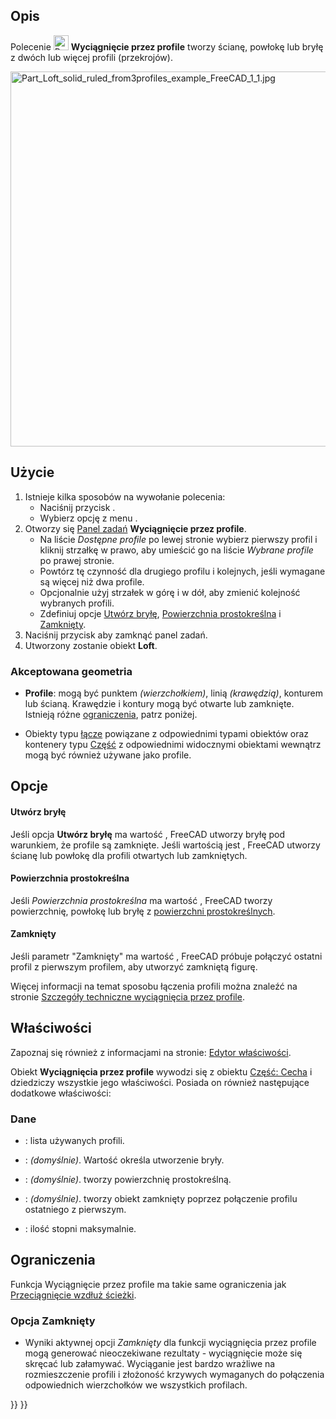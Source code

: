 <languages/>

{{Docnav/pl
|[[Part_RuledSurface/pl|Utwórz powierzchnię prostokreślną]]
|[[Part_Sweep/pl|Wyciągnięcie po ścieżce]]
|[[Part_Workbench/pl|środowisko pracy Część]]
|IconL=Part_RuledSurface.svg
|IconR=Part_Sweep.svg
|IconC=Workbench_Part.svg
}}

{{GuiCommand/pl
|Name=Part Loft
|Name/pl=Part: Wyciągnij po profilach
|MenuLocation=Część → Wyciągnięcie po profilach...
|Workbenches=[[Part_Workbench/pl|środowisko pracy Część]]
|Version=0.13
|SeeAlso=[[Part_Sweep/pl|Wyciągnięcie po ścieżce]]
}}

<span id="Description"></span>
==Opis==

Polecenie [[Image:Part_Loft.svg|24px]] '''Wyciągnięcie przez profile''' tworzy ścianę, powłokę lub bryłę z dwóch lub więcej profili (przekrojów).

[[File:Part_Loft_solid_ruled_from3profiles_example_FreeCAD_1_1.jpg|600px]]
{{Caption|Obiekt wyciągnięcia przez profile z trzech profili, które są dwoma [[Part_Circle/pl|okręgami]] i jedną [[Part_Ellipse/pl|elipsą]]. Parametry to: Utwórz bryłę "Zaznaczone" i Powierzchnia prostokreślna "Zaznaczone".}}

<span id="Usage"></span>
==Użycie==

# Istnieje kilka sposobów na wywołanie polecenia:
#* Naciśnij przycisk {{Button|[[Image:Part_Loft.svg|16px]] [[Part_Loft/pl|Wyciągnięcie przez profile ...]]}}.
#* Wybierz opcję z menu {{MenuCommand|Część → [[Image:Part_Loft.svg|16px]] Wyciągnięcie przez profile ...}}.
# Otworzy się [[Task_panel/pl|Panel zadań]] '''Wyciągnięcie przez profile'''.
#* Na liście ''Dostępne profile'' po lewej stronie wybierz pierwszy profil i kliknij strzałkę w prawo, aby umieścić go na liście ''Wybrane profile'' po prawej stronie.
#* Powtórz tę czynność dla drugiego profilu i kolejnych, jeśli wymagane są więcej niż dwa profile.
#* Opcjonalnie użyj strzałek w górę i w dół, aby zmienić kolejność wybranych profili.
#* Zdefiniuj opcje [[#Dane|Utwórz bryłę]], [[#Dane|Powierzchnia prostokreślna]] i [[#Dane|Zamknięty]].
# Naciśnij przycisk {{Button|OK}} aby zamknąć panel zadań.
# Utworzony zostanie obiekt '''Loft'''.

<span id="Accepted_geometry"></span>
===Akceptowana geometria===

* '''Profile''': mogą być punktem ''(wierzchołkiem)'', linią ''(krawędzią)'', konturem lub ścianą. Krawędzie i kontury mogą być otwarte lub zamknięte. Istnieją różne [[#Ograniczenia|ograniczenia]], patrz poniżej.

* Obiekty typu [[App_Link/pl|łącze]] powiązane z odpowiednimi typami obiektów oraz kontenery typu [[App_Part/pl|Część]] z odpowiednimi widocznymi obiektami wewnątrz mogą być również używane jako profile. {{Version/pl|0.20}}

<span id="Options"></span>
==Opcje==

<span id="Create_solid"></span>
====Utwórz bryłę====

Jeśli opcja '''Utwórz bryłę''' ma wartość {{True/pl}}, FreeCAD utworzy bryłę pod warunkiem, że profile są zamknięte. Jeśli wartością jest {{False/pl}}, FreeCAD utworzy ścianę lub powłokę dla profili otwartych lub zamkniętych.

<span id="Ruled_surface"></span>
====Powierzchnia prostokreślna====

Jeśli ''Powierzchnia prostokreślna'' ma wartość {{true/pl}}, FreeCAD tworzy powierzchnię, powłokę lub bryłę z [http://en.wikipedia.org/wiki/Ruled_surface powierzchni prostokreślnych].

<span id="Closed"></span>
====Zamknięty====

Jeśli parametr "Zamknięty" ma wartość {{true/pl}}, FreeCAD próbuje połączyć ostatni profil z pierwszym profilem, aby utworzyć zamkniętą figurę.  

Więcej informacji na temat sposobu łączenia profili można znaleźć na stronie [[Part_Loft_Technical_Details/pl|Szczegóły techniczne wyciągnięcia przez profile]].

<span id="Properties"></span>
==Właściwości==

Zapoznaj się również z informacjami na stronie: [[Property_editor/pl|Edytor właściwości]].

Obiekt '''Wyciągnięcia przez profile''' wywodzi się z obiektu [[Part_Feature/pl|Część: Cecha]] i dziedziczy wszystkie jego właściwości. Posiada on również następujące dodatkowe właściwości:

<span id="Data"></span>
===Dane===

{{TitleProperty|Wyciągnięcie przez profile}}

* {{PropertyData|Profile|LinkList}}: lista używanych profili.
* {{PropertyData|Bryła|Bool}}: {{false/pl}} ''(domyślnie)''. Wartość {{true/pl}} określa utworzenie bryły.
* {{PropertyData|Powierzchnia prostokreślna|Bool}}: {{false/pl}} ''(domyślnie)''. {{true/pl}} tworzy powierzchnię prostokreślną.
* {{PropertyData|Zamknięty|Bool}}: {{false/pl}} ''(domyślnie)''. {{true/pl}} tworzy obiekt zamknięty poprzez połączenie profilu ostatniego z pierwszym.
* {{PropertyData|Maksymalnie stopni|IntegerConstraint}}: ilość stopni maksymalnie.

<span id="Limitations"></span>
==Ograniczenia==

Funkcja Wyciągnięcie przez profile ma takie same ograniczenia jak [[Part_Sweep/pl#Ograniczenia|Przeciągnięcie wzdłuż ścieżki]].

<span id="Closed_Lofts"></span>
===Opcja Zamknięty===

* Wyniki aktywnej opcji ''Zamknięty'' dla funkcji wyciągnięcia przez profile mogą generować nieoczekiwane rezultaty - wyciągnięcie może się skręcać lub załamywać. Wyciąganie jest bardzo wrażliwe na rozmieszczenie profili i złożoność krzywych wymaganych do połączenia odpowiednich wierzchołków we wszystkich profilach.


{{Docnav/pl
|[[Part_RuledSurface/pl|Utwórz powierzchnię prostokreślną]]
|[[Part_Sweep/pl|Wyciągnięcie po ścieżce]]
|[[Part_Workbench/pl|środowisko pracy Część]]
|IconL=Part_RuledSurface.svg
|IconR=Part_Sweep.svg
|IconC=Workbench_Part.svg
}}

{{Part Tools navi{{#translation:}}}}
{{Userdocnavi{{#translation:}}}}